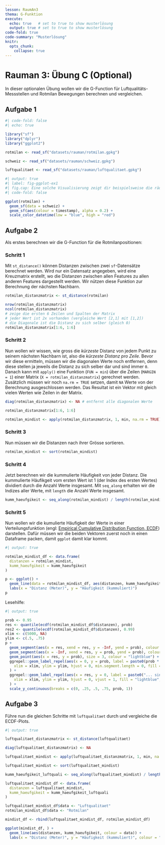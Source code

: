 ```yaml
---
lesson: RaumAn3
thema: G-Funktion
execute: 
  echo: true   # set to true to show musterlösung
  output: true # set to true to show musterlösung
code-fold: true
code-summary: "Musterlösung"
knitr:
  opts_chunk: 
    collapse: true  
---
```


# Rauman 3: Übung C (Optional)

In dieser optionalen Übung wollen wir die G-Function für Luftqualitäts-Messstellen und Rotmilan Bewegungen berechnen und vergleichen.

## Aufgabe 1

```r
#| code-fold: false
#| echo: true

library("sf")
library("dplyr")
library("ggplot2")

rotmilan <- read_sf("datasets/rauman/rotmilan.gpkg")

schweiz <- read_sf("datasets/rauman/schweiz.gpkg")

luftqualitaet <- read_sf("datasets/rauman/luftqualitaet.gpkg")
```

```r
#| output: true
#| label: fig-ggplot-ex1
#| fig.cap: Eine solche Visualisierung zeigt dir beispielsweise die räumliche Ausdehnung der Datenpunkte
#| code-fold: false

ggplot(rotmilan) +
  geom_sf(data = schweiz) +
  geom_sf(aes(colour = timestamp), alpha = 0.2) +
  scale_color_datetime(low = "blue", high = "red")
```

## Aufgabe 2

Als erstes berechnen wir die G-Function für die Rotmilanpositionen:

### Schritt 1

Mit `st_distance()` können Distanzen zwischen zwei `sf`-Datensätze berechnet werden. Wird nur ein Datensatz angegeben, wird eine Kreuzmatrix erstellt, wo die Distanzen zwischen allen Features zu allen anderen Features dargestellt werden. Wir nützen diese Funktion zur Berechnung der nächsten Nachbarn.

```r
rotmilan_distanzmatrix <- st_distance(rotmilan)

nrow(rotmilan_distanzmatrix)
ncol(rotmilan_distanzmatrix)
# zeige die ersten 6 Zeilen und Spalten der Matrix
# jeder Wert ist 2x vorhanden (vergleiche Wert [2,1] mit [1,2])
# die Diagonale ist die Distanz zu sich selber (gleich 0)
rotmilan_distanzmatrix[1:6, 1:6]
```

### Schritt 2

Nun wollen wir wissen, wie gross die *kürzeste* Distanz von jedem Punkt zu seinem nächsten Nachbarn ist, also die *kürzeste Distanz pro Zeile*. Bevor wir diese ermitteln, müssen wir die diagonalen Werte noch entfernen, denn diese stellen ja jeweils die Distanz zu sich selber dar und sind immer `0`. Danach kann mit `apply()` eine Funktion (`FUN = min`) über die Zeilen (`MARGIN = 1`) einer Matrix (`X = rotmilan_distanzmatrix`) gerechnet werden. Zusätzlich müssen wir noch `na.rm = TRUE` setzen, damit `NA` Werte von der Berechnung ausgeschlossen werden. Das Resultat ist ein Vektor mit gleich vielen Werten wie Zeilen in der Matrix.

```r
diag(rotmilan_distanzmatrix) <- NA # entfernt alle diagonalen Werte

rotmilan_distanzmatrix[1:6, 1:6]

rotmilan_mindist <- apply(rotmilan_distanzmatrix, 1, min, na.rm = TRUE)
```

### Schritt 3

Nun müssen wir die Distanzen nach ihrer Grösse sortieren.

```r
rotmilan_mindist <- sort(rotmilan_mindist)
```

### Schritt 4

Jetzt berechnen wir die kummulierte Häufigkeit von jeder Distanz. Die kummulierte Häufikgeit vom ersten Wert ist 1 (der Index des ersten Wertes) dividiert durch die Anzahl Werte insgesamt. Mit `seq_along` erhalten wir die Indizes aller Werte, mit `length` die Anzahl Werte insgesamt.

```r
kumm_haeufgikeit <- seq_along(rotmilan_mindist) / length(rotmilan_mindist)
```

### Schritt 5

Nun wollen wir die kumulierte Häufigkeit der Werte in einer Verteilungsfunktion (engl: [Empirical Cumulative Distribution Function, ECDF](https://en.wikipedia.org/wiki/Empirical_distribution_function)) darstellen. Dafür müssen wir die beiden Vektoren zuerst noch in einen Dataframe packen, damit `ggplot` damit klar kommt. 

```r
#| output: true

rotmilan_mindist_df <- data.frame(
  distanzen = rotmilan_mindist,
  kumm_haeufgikeit = kumm_haeufgikeit
)

p <- ggplot() +
  geom_line(data = rotmilan_mindist_df, aes(distanzen, kumm_haeufgikeit)) +
  labs(x = "Distanz (Meter)", y = "Häufigkeit (kummuliert)")
p
```

Lesehilfe:

```r
#| output: true

prob <- 0.95
res <- quantile(ecdf(rotmilan_mindist_df$distanzen), prob)
res2 <- quantile(ecdf(rotmilan_mindist_df$distanzen), 0.99)
xlim <- c(5000, NA)
ylim <- c(.5, .75)
p +
  geom_segment(aes(x = res, xend = res, y = -Inf, yend = prob), colour = "lightblue") +
  geom_segment(aes(x = -Inf, xend = res, y = prob, yend = prob), colour = "lightblue") +
  geom_point(aes(x = res, y = prob), size = 3, colour = "lightblue") +
  ggrepel::geom_label_repel(aes(x = 0, y = prob, label = paste0(prob * 100, "% der Werte...")),
    xlim = xlim, ylim = ylim, hjust = 0, min.segment.length = 0, fill = "lightblue"
  ) +
  ggrepel::geom_label_repel(aes(x = res, y = 0, label = paste0("... sind kleiner als ", round(res, 0), "m")),
    xlim = xlim, ylim = ylim, hjust = 0, vjust = 1, fill = "lightblue", min.segment.length = 0, inherit.aes = FALSE
  ) +
  scale_y_continuous(breaks = c(0, .25, .5, .75, prob, 1))
```

## Aufgabe 3

Führe nun die gleichen Schritte mit `luftqualitaet` durch und vergleiche die ECDF-Plots. 

```r
#| output: true

luftqualitaet_distanzmatrix <- st_distance(luftqualitaet)

diag(luftqualitaet_distanzmatrix) <- NA

luftqualitaet_mindist <- apply(luftqualitaet_distanzmatrix, 1, min, na.rm = TRUE)

luftqualitaet_mindist <- sort(luftqualitaet_mindist)

kumm_haeufgikeit_luftquali <- seq_along(luftqualitaet_mindist) / length(luftqualitaet_mindist)

luftqualitaet_mindist_df <- data.frame(
  distanzen = luftqualitaet_mindist,
  kumm_haeufgikeit = kumm_haeufgikeit_luftquali
)

luftqualitaet_mindist_df$data <- "Luftqualitaet"
rotmilan_mindist_df$data <- "Rotmilan"

mindist_df <- rbind(luftqualitaet_mindist_df, rotmilan_mindist_df)

ggplot(mindist_df, ) +
  geom_line(aes(distanzen, kumm_haeufgikeit, colour = data)) +
  labs(x = "Distanz (Meter)", y = "Häufigkeit (kummuliert)", colour = "Datensatz")
```
